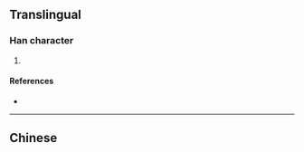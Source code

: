 {{character info/new}}
{{also|槼}}
==Translingual==

===Han character===
{{Han char|rn=75|rad=木|as=08|sn=12|four=|canj=QUD,XQUD|ids=⿱规木}}

# {{defn|Han|sort=木08}}

====References====
* {{Han ref|kx=0537.131|hdz=21223.041|uh=691D|ud=26909}}

----

==Chinese==
{{zh-see|槼}}